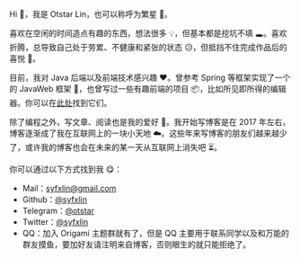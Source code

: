 Hi 👋，我是 Otstar Lin，也可以称呼为繁星 🌟。

喜欢在空闲的时间造点有趣的东西，想法很多 💡，但基本都是挖坑不填 🕳️。喜欢折腾，总导致自己处于劳累、不健康和紧张的状态 😥，但抵挡不住完成作品后的喜悦 🤣。

目前，我对 Java 后端以及前端技术感兴趣 ❤️。曾参考 Spring 等框架实现了一个的 JavaWeb 框架 📐，也曾写过一些有趣前端的项目 📦，比如所见即所得的编辑器。你可以在[此处](https://github.com/syfxlin)找到它们。

除了编程之外，写文章、阅读也是我的爱好 📝。我开始写博客是在 2017 年左右，博客逐渐成了我在互联网上的一块小天地 ☁️。这些年来写博客的朋友们越来越少了，或许我的博客也会在未来的某一天从互联网上消失吧 ⏳。

你可以通过以下方式找到我 😋：

- Mail：syfxlin@gmail.com
- Github：[@syfxlin](https://github.com/syfxlin)
- Telegram：[@otstar](https://t.me/otstar)
- Twitter：[@syfxlin](https://twitter.com/syfxlin)
- QQ：加入 Origami 主题群就有了，但是 QQ 主要用于联系同学以及和万能的群友摸鱼，要加好友请注明来自博客，否则眼生的就只能拒绝了。
